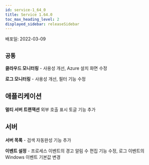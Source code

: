 ```yaml
---
id: service-1_64_0
title: Service 1.64.0
toc_max_heading_level: 2
displayed_sidebar: releaseSidebar
---
```



배포일: 2022-03-09

## `공통`

**클라우드 모니터링** - 사용성 개선, Azure 설치 화면 수정

**로그 모니터링** - 사용성 개선, 필터 기능 수정


## 애플리케이션

**멀티 서버 트랜잭션** 외부 호출 표시 토글 기능 추가

## 서버

**서버 목록** - 검색 자동완성 기능 추가

**이벤트 설정** - 프로세스 이벤트의 경고 알림 수 편집 기능 수정, 로그 이벤트의 Windows 이벤트 기본값 변경 